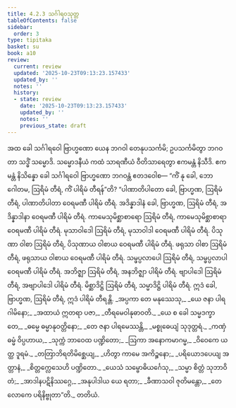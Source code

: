 ```yaml
---
title: 4.2.3 သင်္ဂါရဝသုတ္တ
tableOfContents: false
sidebar:
  order: 3
type: tipitaka
basket: su
book: a10
review:
  current: review
  updated: '2025-10-23T09:13:23.157433'
  updated_by: ''
  notes: ''
  history:
  - state: review
    date: '2025-10-23T09:13:23.157433'
    updated_by: ''
    notes: ''
    previous_state: draft
---
```



<ReviewStatus review={frontmatter.review} showDetails={true} />

<HypothesisAnnotation frontmatter={frontmatter} />

<DynamicBreadcrumb />

<Division number="169" book="a10" e="ch" v="17" p="462">

<Paragraph number="1185" book="a10">
အထ ခေါ သင်္ဂါရဝေါ ဗြာဟ္မဏော ယေန ဘဂဝါ တေနုပသင်္ကမိ; ဥပသင်္ကမိတွာ ဘဂဝတာ သဒ္ဓိံ သမ္မောဒိ. သမ္မောဒနီယံ ကထံ သာရဏီယံ ဝီတိသာရေတွာ ဧကမန္တံ နိသီဒိ. ဧကမန္တံ နိသိန္နော ခေါ သင်္ဂါရဝေါ ဗြာဟ္မဏော ဘဂဝန္တံ ဧတဒဝေါစ—
</Paragraph>

<Paragraph number="1186" book="a10">
“ကိံ နု ခေါ, ဘော ဂေါတမ, ဩရိမံ တီရံ, ကိံ ပါရိမံ တီရန်”တိ? “ပါဏာတိပါတော ခေါ, ဗြာဟ္မဏ, ဩရိမံ တီရံ, ပါဏာတိပါတာ ဝေရမဏီ ပါရိမံ တီရံ. အဒိန္နာဒါနံ ခေါ, ဗြာဟ္မဏ, ဩရိမံ တီရံ, အဒိန္နာဒါနာ ဝေရမဏီ ပါရိမံ တီရံ. ကာမေသုမိစ္ဆာစာရော ဩရိမံ တီရံ, ကာမေသုမိစ္ဆာစာရာ ဝေရမဏီ ပါရိမံ တီရံ. မုသာဝါဒေါ ဩရိမံ တီရံ, မုသာဝါဒါ ဝေရမဏီ ပါရိမံ တီရံ. ပိသုဏာ ဝါစာ ဩရိမံ တီရံ, ပိသုဏာယ ဝါစာယ ဝေရမဏီ ပါရိမံ တီရံ. ဖရုသာ ဝါစာ ဩရိမံ တီရံ, ဖရုသာယ ဝါစာယ ဝေရမဏီ ပါရိမံ တီရံ. သမ္ဖပ္ပလာပေါ ဩရိမံ တီရံ, သမ္ဖပ္ပလာပါ ဝေရမဏီ ပါရိမံ တီရံ. အဘိဇ္ဈာ ဩရိမံ တီရံ, အနဘိဇ္ဈာ ပါရိမံ တီရံ. ဗျာပါဒေါ ဩရိမံ တီရံ, အဗျာပါဒေါ ပါရိမံ တီရံ. မိစ္ဆာဒိဋ္ဌိ ဩရိမံ တီရံ, သမ္မာဒိဋ္ဌိ ပါရိမံ တီရံ. ဣဒံ ခေါ, ဗြာဟ္မဏ, ဩရိမံ တီရံ, ဣဒံ ပါရိမံ တီရန္တိ.
</Paragraph>

<Paragraph number="1187" type="verses" book="a10">
_အပ္ပကာ တေ မနုဿေသု,_  
_ယေ ဇနာ ပါရဂါမိနော;_  
_အထာယံ ဣတရာ ပဇာ,_  
_တီရမေဝါနုဓာဝတိ._  

</Paragraph>

<Paragraph number="1188" type="verses" book="a10">
_ယေ စ ခေါ သမ္မဒက္ခာတေ,_  
_ဓမ္မေ ဓမ္မာနုဝတ္တိနော;_  
_တေ ဇနာ ပါရမေဿန္တိ,_  
_မစ္စုဓေယျံ သုဒုတ္တရံ._  

</Paragraph>

<Paragraph number="1189" type="verses" book="a10">
_ကဏှံ ဓမ္မံ ဝိပ္ပဟာယ,_  
_သုက္ကံ ဘာဝေထ ပဏ္ဍိတော;_  
_ဩကာ အနောကမာဂမ္မ,_  
_ဝိဝေကေ ယတ္ထ ဒူရမံ._  

</Paragraph>

<Paragraph number="1190" type="verses" book="a10">
_တတြာဘိရတိမိစ္ဆေယျ,_  
_ဟိတွာ ကာမေ အကိဉ္စနော;_  
_ပရိယောဒပေယျ အတ္တာနံ,_  
_စိတ္တက္လေသေဟိ ပဏ္ဍိတော._  

</Paragraph>

<Paragraph number="1191" type="verses" book="a10">
_ယေသံ သမ္ဗောဓိယင်္ဂေသု,_  
_သမ္မာ စိတ္တံ သုဘာဝိတံ;_  
_အာဒါနပဋိနိဿဂ္ဂေ,_  
_အနုပါဒါယ ယေ ရတာ;_  
_ခီဏာသဝါ ဇုတိမန္တော,_  
_တေ လောကေ ပရိနိဗ္ဗုတာ”တိ._  


</Paragraph>
</Division>

<Paragraph number="1192" type="center" book="a10">
တတိယံ.
</Paragraph>